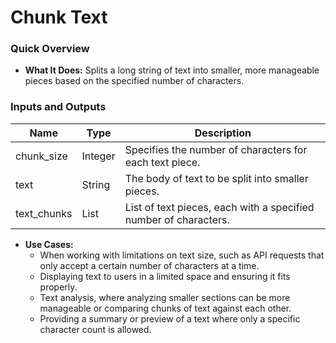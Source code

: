# Chunk Text

### Quick Overview

- **What It Does:** Splits a long string of text into smaller, more manageable pieces based on the specified number of characters.

### **Inputs and Outputs**

| Name        | Type    | Description                                                      |
| ----------- | ------- | ---------------------------------------------------------------- |
| chunk_size  | Integer | Specifies the number of characters for each text piece.          |
| text        | String  | The body of text to be split into smaller pieces.                |
| text_chunks | List    | List of text pieces, each with a specified number of characters. |

- **Use Cases:**
  - When working with limitations on text size, such as API requests that only accept a certain number of characters at a time.
  - Displaying text to users in a limited space and ensuring it fits properly.
  - Text analysis, where analyzing smaller sections can be more manageable or comparing chunks of text against each other.
  - Providing a summary or preview of a text where only a specific character count is allowed.
